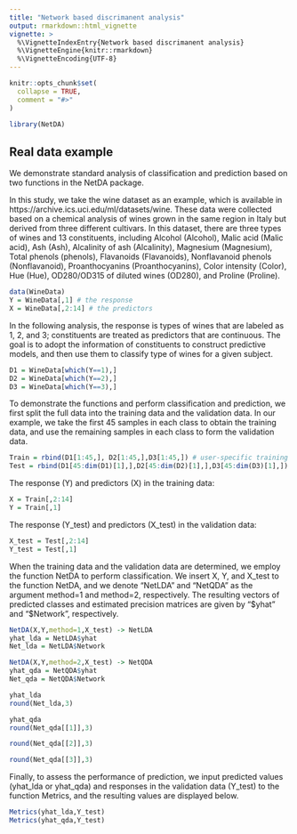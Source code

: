 ---
title: "Network based discrimanent analysis"
output: rmarkdown::html_vignette
vignette: >
  %\VignetteIndexEntry{Network based discrimanent analysis}
  %\VignetteEngine{knitr::rmarkdown}
  %\VignetteEncoding{UTF-8}
---

```{r, include = FALSE}
knitr::opts_chunk$set(
  collapse = TRUE,
  comment = "#>"
)
```

```{r setup}
library(NetDA)
```

## Real data example
We demonstrate standard analysis of classification and prediction based on two functions in the NetDA package. 

In this study, we take the wine dataset as an example, which is available in https://archive.ics.uci.edu/ml/datasets/wine. These data were collected based on a chemical analysis of wines grown in the same region in Italy but derived from three different cultivars. In this dataset, there are three types of wines and 13 constituents, including Alcohol (Alcohol), Malic acid (Malic acid), Ash (Ash), Alcalinity of ash (Alcalinity), Magnesium (Magnesium), Total phenols (phenols), Flavanoids (Flavanoids), Nonflavanoid phenols (Nonflavanoid), Proanthocyanins (Proanthocyanins), Color intensity (Color), Hue (Hue), OD280/OD315 of diluted wines (OD280), and Proline (Proline).
```{r}
data(WineData)
Y = WineData[,1] # the response
X = WineData[,2:14] # the predictors
```

In the following analysis, the response is types of wines that are labeled as 1, 2, and 3; constituents are treated as predictors that are continuous. The goal is to adopt the information of constituents to construct predictive models, and then use them to classify type of wines for a given subject.
```{r}
D1 = WineData[which(Y==1),]
D2 = WineData[which(Y==2),]
D3 = WineData[which(Y==3),]
```

To demonstrate the functions and perform classification and prediction, we first split the full data into the training data and the validation data. In our example, we take the first 45 samples in each class to obtain the training data, and use the remaining samples in each class to form the validation data.
```{r}
Train = rbind(D1[1:45,], D2[1:45,],D3[1:45,]) # user-specific training data
Test = rbind(D1[45:dim(D1)[1],],D2[45:dim(D2)[1],],D3[45:dim(D3)[1],]) # user-specific testing data
```

The response (Y) and predictors (X) in the training data:
```{r}
X = Train[,2:14]
Y = Train[,1]
```

The response (Y_test) and predictors (X_test) in the validation data:
```{r}
X_test = Test[,2:14]
Y_test = Test[,1]
```

When the training data and the validation data are determined, we employ the function NetDA to perform classification. We insert X, Y, and X_test to the function NetDA, and we denote “NetLDA” and “NetQDA” as the argument method=1 and method=2, respectively. The resulting vectors of predicted classes and estimated precision matrices are given by “\$yhat” and “\$Network”, respectively.
```{r cars}
NetDA(X,Y,method=1,X_test) -> NetLDA
yhat_lda = NetLDA$yhat
Net_lda = NetLDA$Network

NetDA(X,Y,method=2,X_test) -> NetQDA
yhat_qda = NetQDA$yhat
Net_qda = NetQDA$Network

yhat_lda
round(Net_lda,3)

yhat_qda
round(Net_qda[[1]],3)

round(Net_qda[[2]],3)

round(Net_qda[[3]],3)
```



Finally, to assess the performance of prediction, we input predicted values (yhat_lda or yhat_qda) and responses in the validation data (Y_test) to the function Metrics, and the resulting values are displayed below.
```{r}
Metrics(yhat_lda,Y_test)
Metrics(yhat_qda,Y_test)
```
